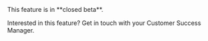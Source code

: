 <Card horizontal icon="person-digging" color="#57164A">
This feature is in **closed beta**.

Interested in this feature? Get in touch with your Customer Success Manager.
</Card>
